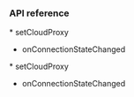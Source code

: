 <PlatformWrapper platform="flutter">

### API reference

<ProductWrapper product='voice-calling'>
* <Link to="{{Global.API_REF_FLUTTER_ROOT_VOICE_SDK}}/class_irtcengine.html#api_irtcengine_setcloudproxy">setCloudProxy</Link>

* <Link to="{{Global.API_REF_FLUTTER_ROOT_VOICE_SDK}}/class_irtcengineeventhandler.html#callback_irtcengineeventhandler_onconnectionstatechanged">onConnectionStateChanged</Link>
</ProductWrapper>

<ProductWrapper notAllowed='voice-calling'>
* <Link to="{{Global.API_REF_FLUTTER_ROOT}}/class_irtcengine.html#api_irtcengine_setcloudproxy">setCloudProxy</Link>

* <Link to="{{Global.API_REF_FLUTTER_ROOT}}/class_irtcengineeventhandler.html#callback_irtcengineeventhandler_onconnectionstatechanged">onConnectionStateChanged</Link>
</ProductWrapper>

</PlatformWrapper>
